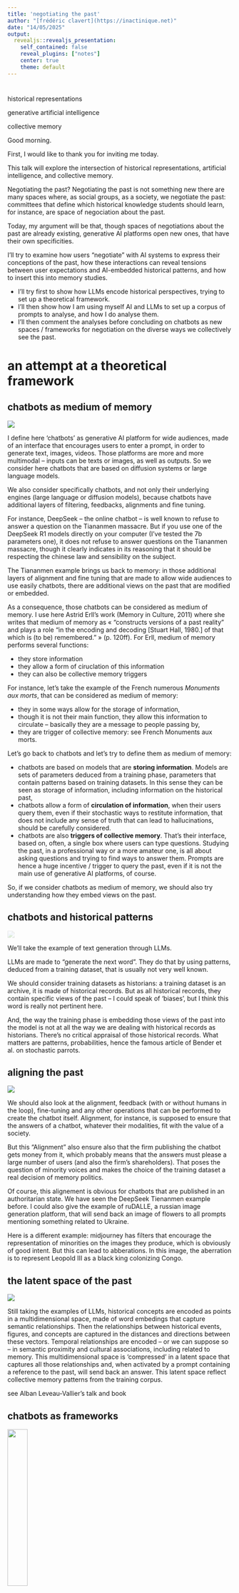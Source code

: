 ```yaml
---
title: 'negotiating the past'
author: "[frédéric clavert](https://inactinique.net)"
date: "14/05/2025"
output:
  revealjs::revealjs_presentation:
    self_contained: false
    reveal_plugins: ["notes"]
    center: true
    theme: default
---
```


#  {background-color=#000000}

historical representations

generative artificial intelligence

collective memory

<aside class='notes'>

Good morning.

First, I would like to thank you for inviting me today.

This talk will explore the intersection of historical representations, artificial intelligence, and collective memory.

Negotiating the past? Negotiating the past is not something new there are many spaces where, as social groups, as a society, we negotiate the past: committees that define which historical knowledge students should learn, for instance, are space of negociation about the past.

Today, my argument will be that, though spaces of negotiations about the past are already existing, generative AI platforms open new ones, that have their own specificities.

I'll try to examine how users "negotiate" with AI systems to express their conceptions of the past, how these interactions can reveal tensions between user expectations and AI-embedded historical patterns, and how to insert this into memory studies. 

- I'll try first to show how LLMs encode historical perspectives, trying to set up a theoretical framework.
- I'll then show how I am using myself AI and LLMs to set up a corpus of prompts to analyse, and how I do analyse them.
- I'll then comment the analyses before concluding on chatbots as new spaces / frameworks for negotiation on the diverse ways we collectively see the past.

</aside>

# an attempt at a theoretical framework  {background-color=#000000}

## chatbots as medium of memory {background-color=#000000}

![](img/invite.gif)

<aside class="notes">

I define here 'chatbots' as generative AI platform for wide audiences, made of an interface that encourages users to enter a prompt, in order to generate text, images, videos. Those platforms are more and more multimodal -- inputs can be texts or images, as well as outputs. So we consider here chatbots that are based on diffusion systems or large language models.

We also consider specifically chatbots, and not only their underlying engines (large language or diffusion models), because chatbots have additional layers of filtering, feedbacks, alignments and fine tuning.

For instance, DeepSeek -- the online chatbot -- is well known to refuse to answer a question on the Tiananmen massacre. But if you use one of the DeepSeek R1 models directly on your computer (I've tested the 7b parameters one), it does not refuse to answer questions on the Tiananmen massacre, though it clearly indicates in its reasoning that it should be respecting the chinese law and sensibility on the subject.

The Tiananmen example brings us back to memory: in those additional layers of alignment and fine tuning that are made to allow wide audiences to use easily chatbots, there are additional views on the past that are modified or embedded.

As a consequence, those chatbots can be considered as medium of memory. I use here Astrid Erll's work (Memory in Culture, 2011) where she writes that medium of memory as « "constructs versions of a past reality" and plays a role "in the encoding and decoding [Stuart Hall, 1980.] of that which is (to be) remembered." » (p. 120ff). For Erll, medium of memory performs several functions:

- they store information 
- they allow a form of ciruclation of this information
- they can also be collective memory triggers

For instance, let's take the example of the French numerous *Monuments aux morts*, that can be considered as medium of memory:

- they in some ways allow for the storage of information,
- though it is not their main function, they allow this information to circulate -- basically they are a message to people passing by,
- they are trigger of collective memory: see French Monuments aux morts.

Let's go back to chatbots and let's try to define them as medium of memory:

- chatbots are based on models that are **storing information**. Models are sets of parameters deduced from a training phase, parameters that contain patterns based on training datasets. In this sense they can be seen as storage of information, including information on the historical past,
- chatbots allow a form of **circulation of information**, when their users query them, even if their stochastic ways to restitute information, that does not include any sense of truth that can lead to hallucinations, should be carefully considered.
- chatbots are also **triggers of collective memory**. That's their interface, based on, often, a single box where users can type questions. Studying the past, in a professional way or a more amateur one, is all about asking questions and trying to find ways to answer them. Prompts are hence a huge incentive / trigger to query the past, even if it is not the main use of generative AI platforms, of course.

So, if we consider chatbots as medium of memory, we should also try understanding how they embed views on the past.

</aside>


## chatbots and historical patterns {background-color=#000000}

<img src='img/fractal.png' style="opacity: 0.2;" />


<aside class=notes>

We'll take the example of text generation through LLMs.

LLMs are made to "generate the next word". They do that by using patterns, deduced from a training dataset, that is usually not very well known.

We should consider training datasets as historians: a training dataset is an archive, it is made of historical records. But as all historical records, they contain specific views of the past -- I could speak of 'biases', but I think this word is really not pertinent here.

And, the way the training phase is embedding those views of the past into the model is not at all the way we are dealing with historical records as historians. There's no critical appraisal of those historical records. What matters are patterns, probabilities, hence the famous article of Bender et al. on stochastic parrots.
</aside>

## aligning the past {background-color=#000000}

![](img/leopold.png)

<aside class=notes>

We should also look at the alignment, feedback (with or without humans in the loop), fine-tuning and any other operations that can be performed to create the chatbot itself. Alignment, for instance, is supposed to ensure that the answers of a chatbot, whatever their modalities, fit with the value of a society.

But this "Alignment" also ensure also that the firm publishing the chatbot gets money from it, which probably means that the answers must please a large number of users (and also the firm's shareholders). That poses the question of minority voices and makes the choice of the training dataset a real decision of memory politics.

Of course, this alignement is obvious for chatbots that are published in an authoritarian state. We have seen the DeepSeek Tienanmen example before. I could also give the example of ruDALLE, a russian image generation platform, that will send back an image of flowers to all prompts mentioning something related to Ukraine.

Here is a different example: midjourney has filters that encourage the representation of minorities on the images they produce, which is obviously of good intent. But this can lead to abberations. In this image, the aberration is to represent Leopold III as a black king colonizing Congo.

</aside>

## the latent space of the past {background-color=#000000}

![](img/zeus_vectors.png)

<aside class=notes>
Still taking the examples of LLMs, historical concepts are encoded as points in a multidimensional space, made of word embedings that capture semantic relationships. Then the relationships between historical events, figures, and concepts are captured in the distances and directions between these vectors. Temporal relationships are encoded -- or we can suppose so -- in semantic proximity and cultural associations, including related to memory. This multidimensional space is 'compressed' in a latent space that captures all those relationships and, when activated by a prompt containing a reference to the past, will send back an answer. This latent space reflect collective memory patterns from the training corpus.

see Alban Leveau-Vallier's talk and book
</aside>

## chatbots as frameworks {background-color=#000000}


<img src="img/hakbwachs.png" width=30% />

<aside class=notes>

So, chatbots (and LLMs / Diffusion models behind them) are playing their role of encoding / decoding what is to be remembered through this "latent space of the past" -- an expression that should be considered here as a metaphore -- this latent space is a specificity of chatbots considered as medium of memory.

One of the functions of memory media is also to play their role as media frameworks. Their affordances, including anthropomorphism, the ways they are structured, are framing what users can expect from those systems.

Beyond that, we will here try to explain in which ways they are also memory frameworks, in the meaning Halbwachs gave to this word, and I think this is a consequence of the fact that chatbots are memory media.

What does Halbwachs mean by "memory frameworks": basically that you can not understand how an individual remembers if you do not consider the social group in which they are living, including how this social group is structured. It is this relationship to the group that frame the individual memory, as the group will have its own view on the past, view that is a consequence of the social relationships between individuals of the group, and of the insertion of this group in a wider society.

</aside>

# empirical approach  {background-color=#000000}

<aside class=notes>

So my first part was an attempt -- probably still too drafty -- of theoricizing what are chatbots in terms of collective or cultural memory.

Let's try to link this to an empirical approach.

What I am trying to do here is to look at prompts and how users are negotiating with the chatbot to get the view of the past they wish. That implies that users may have different prompting strategies, that their prompts evolve while discussing with the chatbot (through image or text) -- I call this discussion part 'stochastic maieutics'. 

I will focus on prompts made of text, though images can be prompts too.

IN the next few slides, I'll explain how I will build two corpora of prompts. Note, that I am using prompts that are published open access. They usually comes from open source communities, or are available online on website that offer an API to get prompts.

The result is that those prompts are mostly coming from Stable Diffusion-based platforms, as Stable Diffusion is open source: those prompts are designed to generate image, not text, as stable diffusion is one of those text-to-image systems.

<aside>

## what is a reference to the past?  {background-color=#000000}


<aside class=notes>

So the aim is to build a corpus of prompts containing some sort of references to the past and to analyse it. There is a set of methodological issues to take into account:

- a keyword approach can be used, to study a specific event, individual, institution or period,
- for something broader, it is necessayr to define a historical reference, including when a reference to the past is  implicit

</aside>

##   {background-color=#000000}

<div style="font-size:14pt;">

> army of the european union invades budapest 2 0 2 2, highly detailed painting, digital painting, artstation, concept art

> army of the european union fighting on the streets of budapest 2 0 2 2, highly detailed illustration for time magazine cover art 

> army of the european union with tanks fighting on the streets of budapest 2 0 2 2, highly detailed oil painting 

</div>

<aside class=notes>

Let's take an example: the three prompts here are not refering explicitly to the past. But just use the prompt for a search on an image search engine: all the results are historical. We have here an implicit reference, probably to the hungarian revolution of 1956, that was put to an end by a soviet intervention.

So how to build a robust identification strategy?

</aside>

## {background-color=#000000}

### corpus <span style="font-size:26pt">1</span>

<small>
kreia corpus (sample) &rarr; claude api &rarr; 5000 prompts
</small>

### corpus <span style="font-size:26pt">2</span>

<small>
keyword ('european union') &rarr; api lexica.art &rarr; 2000 prompts
</small>

<aside class=notes>

I have tried several strategies to constitute two corpora.

- The first is based on the Kreia Corpus, a 10 million prompts corpus, elaborated by Kreia, a platform based on Stable Diffusion;
- The second one is based on lexica.art, a prompt search engine and image generation platform (Stable Diffusion), with an API that allows to get prompts and corresponding images based on keywords.

For Corpus 1, I have set up a sample of 50 000 lines (because too costly otherwise), sent them to the Claude API with a prompt explaining to Claude sonnet how to determine if a line contained references to the past, and Claude sends back a 'yes' or a 'no'.

For corpus 2, the code was written by a student assistant two years ago (Yaroslav Zabolotskyi).

</aside>

## prompting to find references to the past {background-color=#000000}

<img src="img/prompt.png" width=80% />

<aside class=notes>

Let's focus a bit on Claude: this prompt was co-written with Claude to help Claude reasoning for each item of my corpus. It's a mixed approach: reasoning and personae, the prompt being enginered through a negociation between me and Claude (the chatbot).

It's the use of Claude that worked the best. It's far from perfect: the implicit part is not fully taken into account and some prompts are refering to the past, but not the historical past. 

I must precise that for now I did not do any benchmarking, which is an obvious weakness, that I plan to adress. Furthermore, I used a sample of the kreia corpus for cost reasons. The plan is at one point to find prompts with references to the past in the full 10 mmillion lines corpus, which should allow me to get around 900 000 prompts with references to the past.

</aside>

## {background-color=#000000}

### corpus <span style="font-size:26pt">1</span>

<small>
kreia corpus (sample) &rarr; claude api &rarr; 5000 prompts
</small>

### corpus <span style="font-size:26pt">2</span>

<small>
keyword ('european union') &rarr; api lexica.art &rarr; 2000 prompts
</small>

<aside class=notes>

So I have two corpora. 

In the next few slides, I'll analyse them through scalable reading:

- Distant reading here is at the same time used to start the interpretation and as a search tools for more refined analyses, including analyses of precise prompts or series of prompts.

</aside>

# negotiating the past {background-color=#000000}

## corpus <span style="font-size:32pt">1</span>

<img src="img/historical_yes_dendrogramme_1.png" />

<aside class=notes>

This is a dataviz obtained with iramuteq. Iramuteq performs something that looks like topi modelling, but it is not bag of words. The words that you see are in fact the most representative words of clusters of prompts.

There's some past everywhere here. In the style, obviously, but also in the content.

And most references to the past, if they are not arty, are to wars (cluster 17), or propanganda wars (cluster 8). And most of them are somehow linked to the present news (trump, propaganda, soviet, macron in the same cluster for instance).

</aside>

## corpus <span style="font-size:32pt">2</span>

<img src="img/eu_dendrogramme_1.png" width="70%" />

<aside class=notes>

What you see here is interesting, because it's a lot linking the European Union and Europe themes to all sorts of empire themes and to some sort of medievalism. We also find back the 'propaganda' cluster -- probably because those prompts were produced in the wake of the agression against Ukraine.

Those distant reading analyses are interesting, but confirm more than discover: in a way, we expect Europe to be linked to the concept of empire, we expect that lots of references to the past are linked to the 'style' part of a prompt.

But those distant readings allow us also to go back to specific prompts. By looking at prompts that are very similar, we can trace the evolution of a prompt written / re-written several times by a user. And it's here, that we can see that gen AI platforms, seen as frameworks, encourage users to negotiate with the machine the past they want to see or read.

This negotiation can be seen as a confrontation between several kinds of collective memories: the one that are embedded in the genAI platform and that comes from the way the LLM or diffusion system was trained and from the corpus it was trained on; the collective memory of the group the individual belongs too; the individuals own vision of the past.

I'll give two examples.

</aside>

## {background-color=#000000}

<img src="img/macron-leyen-knights2.jpg" width="50%" />

> <small>Ursula von Der Leyne [sic] and Emmanuel Macron, Peter [sic] Pavel in the image of knights of the round table</small>

<aside class=notes>

I have showed before prompts that relate to the hungarian revolution -- unfortunately I do not have the images.

Here is another example. Several prompts of this kind were written, with some differences, but results that are very similar.

As you can see, we can consider there are several references to the past here.

- the reference to a myth, the knight of the round table, that is supposed to be medieval, but that is illustrated by an image that looks more Renaissance than medieval - which gives a hint on how collectively we see the Middle Ages. 
- as this image is from 2023, it is also a way to see how the memory of some politicians is being built -- and obviously, Petr Pavel's memory outside of the czesh republic is not very well built...
- we could say also that Macron is slightly more recongizable than von der Leyen (who looks like an average 50s-60s-ish european woman), but the fault in the prompt might induce that.

The user never managed to have Petr Pavel on their images.

</aside>

## {background-color=#000000}

<img src="img/biden.png" width="50%" />

> <small>joe biden doing a nazi salute, in front of brandenburger tor. huge nazi crowd in front of him. face of joe biden is clearly visible. canon eos r 3, f / 1. 4, iso 1 6 0 0, 1 / 8 0 s, 8 k, raw, grainy</small>

<aside class=notes>

This is a striking example of negotition with a machine to get something in the present with references to the past that serves as an ideological reading of the present.

The user never got what they wanted. Biden doing a nazi salute in front of nazis -- that just does not exist. Nevertheless, the prompt activated patterns from the second world war and maybe from the cold war.

I may be overinterpreting, but I can see influence, of course, from nazi footages, but also from De Gaulle in August 1944 (26) in the Champs Elysées, Kennedy in front of the Brandenburger Tor. 

The political goal of the prompt writer here is partly in failure: this political goal is confronted with the collective memory of the second world war, that are preeminent over their views.

</aside>

# conclusion {background-color=#000000}

<aside class=notes>

Chatbots function as media of memory that store, circulate, and trigger collective memories. They are medium of memory because AI models encode historical perspectives. Metaphorically, we could call that the collective memory latent space,  that reflects collective memory patterns from training corpora. On top of the training process, alignment and fine-tuning embed specific views of the past (e.g., DeepSeek/Tiananmen, minority representations). In this sense, we can also consider chatbots as frameworks.

When we look at users' prompt that have references to the past, we see how users are writing those references to the past, but also how they negotiate with gen AI systems to obtain their desired vision of the past, creating a confrontation between different collective memories, but also, often, their vision of the present.

This negotiation reveals tensions between user expectations and historical representations (frameworks) embedded in AI.

Beyond this, I think we should remind something quite important about LLMs and Diffusion System: they are the products of artefacts from the past (the training dataset), they are producing primary sources (prompts, images, texts), and they are triggers of collective memory. 

In this sense, GenAI systems are fundmentaly products from history and memory.

</aside>

## thank you  {background-color=#000000}